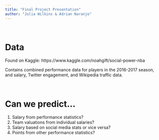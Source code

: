 ```yaml
---
title: "Final Project Presentation"
author: "Julia Wilkins & Adrian Naranjo"
---
```


<br>

# Data

Found on Kaggle: https://www.kaggle.com/noahgift/social-power-nba

Contains combined performance data for players in the 2016-2017 season, and salary, Twitter engagement, and Wikipedia traffic data. 

<br>

# Can we predict...

1. Salary from performance statistics?
2. Team valuations from individual salaries?
3. Salary based on social media stats or vice versa?
4. Points from other performance statistics?

<br>

```r

```
<br>